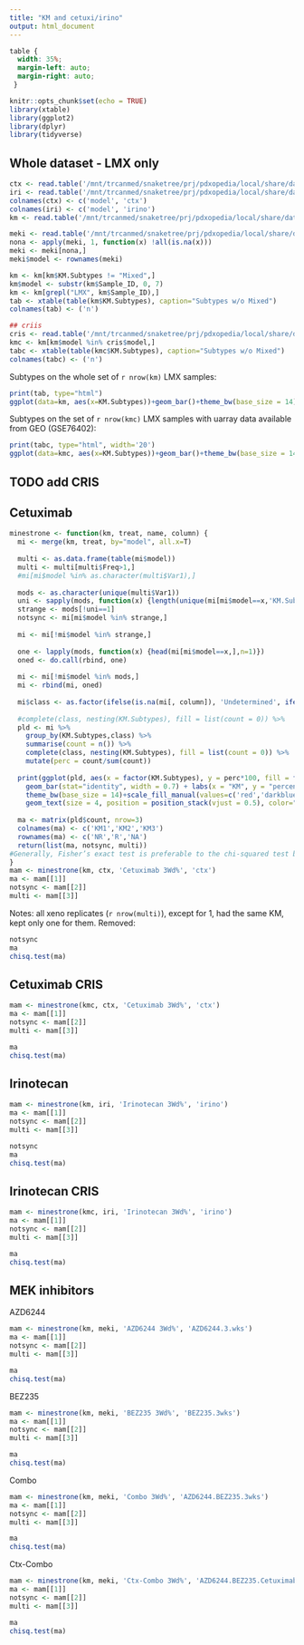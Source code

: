 ```yaml
---
title: "KM and cetuxi/irino"
output: html_document
---
```

```css
table {
  width: 35%;
  margin-left: auto;
  margin-right: auto;  
 }

```

```r
knitr::opts_chunk$set(echo = TRUE)
library(xtable)
library(ggplot2)
library(dplyr)
library(tidyverse)

```

## Whole dataset - LMX only

```r

ctx <- read.table('/mnt/trcanmed/snaketree/prj/pdxopedia/local/share/data/treats/august2020/Treatments_Eugy_Ele_fix0cetuxi_201005_cetuxi3w.tsv', sep="\t", header=F, row.names = NULL)
iri <- read.table('/mnt/trcanmed/snaketree/prj/pdxopedia/local/share/data/treats/may2020/irinotecan_w3.txt', sep="\t", header=T, row.names = NULL)
colnames(ctx) <- c('model', 'ctx')
colnames(iri) <- c('model', 'irino')
km <- read.table('/mnt/trcanmed/snaketree/prj/pdxopedia/local/share/data/turin_n613_xeno_qn_genefilter_opt2_KMcalls_13052021.txt', sep="\t", header=T, stringsAsFactors = FALSE)

meki <- read.table('/mnt/trcanmed/snaketree/prj/pdxopedia/local/share/data/treats/meki.txt', sep="\t", header=T, row.names=1)
nona <- apply(meki, 1, function(x) !all(is.na(x)))
meki <- meki[nona,]
meki$model <- rownames(meki)

km <- km[km$KM.Subtypes != "Mixed",]
km$model <- substr(km$Sample_ID, 0, 7)
km <- km[grepl("LMX", km$Sample_ID),]
tab <- xtable(table(km$KM.Subtypes), caption="Subtypes w/o Mixed")
colnames(tab) <- ('n')

## criis
cris <- read.table('/mnt/trcanmed/snaketree/prj/pdxopedia/local/share/data/cris_samples.tsv', sep="\t", header=T, stringsAsFactors = FALSE)
kmc <- km[km$model %in% cris$model,]
tabc <- xtable(table(kmc$KM.Subtypes), caption="Subtypes w/o Mixed")
colnames(tabc) <- ('n')
```

Subtypes on the whole set of `r nrow(km)` LMX samples:
```r
print(tab, type="html")
ggplot(data=km, aes(x=KM.Subtypes))+geom_bar()+theme_bw(base_size = 14)
``` 

Subtypes on the set of `r nrow(kmc)` LMX samples with uarray data available from GEO (GSE76402):
```r
print(tabc, type="html", width='20')
ggplot(data=kmc, aes(x=KM.Subtypes))+geom_bar()+theme_bw(base_size = 14)
``` 

## TODO add CRIS

## Cetuximab
```r
minestrone <- function(km, treat, name, column) {
  mi <- merge(km, treat, by="model", all.x=T)
  
  multi <- as.data.frame(table(mi$model))
  multi <- multi[multi$Freq>1,]
  #mi[mi$model %in% as.character(multi$Var1),]
  
  mods <- as.character(unique(multi$Var1))
  uni <- sapply(mods, function(x) {length(unique(mi[mi$model==x,'KM.Subtypes']))})
  strange <- mods[!uni==1]
  notsync <- mi[mi$model %in% strange,]
  
  mi <- mi[!mi$model %in% strange,]
  
  one <- lapply(mods, function(x) {head(mi[mi$model==x,],n=1)})
  oned <- do.call(rbind, one)
  
  mi <- mi[!mi$model %in% mods,]
  mi <- rbind(mi, oned)
  
  mi$class <- as.factor(ifelse(is.na(mi[, column]), 'Undetermined', ifelse(mi[,column]< 35, 'Responder', "Non-Responder")))
  
  #complete(class, nesting(KM.Subtypes), fill = list(count = 0)) %>%
  pld <- mi %>%
    group_by(KM.Subtypes,class) %>% 
    summarise(count = n()) %>% 
    complete(class, nesting(KM.Subtypes), fill = list(count = 0)) %>%
    mutate(perc = count/sum(count))
  
  print(ggplot(pld, aes(x = factor(KM.Subtypes), y = perc*100, fill = factor(class), label=count)) +
    geom_bar(stat="identity", width = 0.7) + labs(x = "KM", y = "percent", fill = name) +
    theme_bw(base_size = 14)+scale_fill_manual(values=c('red','darkblue','grey'))  +
    geom_text(size = 4, position = position_stack(vjust = 0.5), color="white"))
  
  ma <- matrix(pld$count, nrow=3)
  colnames(ma) <- c('KM1','KM2','KM3')
  rownames(ma) <- c('NR','R','NA')
  return(list(ma, notsync, multi))
#Generally, Fisher’s exact test is preferable to the chi-squared test because it is an exact test. The chi-squared test should be particularly avoided if there are few observations (e.g. less than 10) for individual cell
}
mam <- minestrone(km, ctx, 'Cetuximab 3Wd%', 'ctx')
ma <- mam[[1]]
notsync <- mam[[2]]
multi <- mam[[3]]
```
Notes: all xeno replicates (`r nrow(multi)`), except for 1, had the same KM, kept only one for them.
Removed:
```r
notsync
ma
chisq.test(ma)
```

## Cetuximab CRIS
```r
mam <- minestrone(kmc, ctx, 'Cetuximab 3Wd%', 'ctx')
ma <- mam[[1]]
notsync <- mam[[2]]
multi <- mam[[3]]
```

```r
ma
chisq.test(ma)
```



## Irinotecan

```r
mam <- minestrone(km, iri, 'Irinotecan 3Wd%', 'irino')
ma <- mam[[1]]
notsync <- mam[[2]]
multi <- mam[[3]]
```
```r
notsync
ma
chisq.test(ma)
```

## Irinotecan CRIS
```r
mam <- minestrone(kmc, iri, 'Irinotecan 3Wd%', 'irino')
ma <- mam[[1]]
notsync <- mam[[2]]
multi <- mam[[3]]
```

```r
ma
chisq.test(ma)
```

## MEK inhibitors

AZD6244

```r
mam <- minestrone(km, meki, 'AZD6244 3Wd%', 'AZD6244.3.wks')
ma <- mam[[1]]
notsync <- mam[[2]]
multi <- mam[[3]]
```

```r
ma
chisq.test(ma)
```

BEZ235

```r
mam <- minestrone(km, meki, 'BEZ235 3Wd%', 'BEZ235.3wks')
ma <- mam[[1]]
notsync <- mam[[2]]
multi <- mam[[3]]
```

```r
ma
chisq.test(ma)
```

Combo

```r
mam <- minestrone(km, meki, 'Combo 3Wd%', 'AZD6244.BEZ235.3wks')
ma <- mam[[1]]
notsync <- mam[[2]]
multi <- mam[[3]]
```

```r
ma
chisq.test(ma)
```

Ctx-Combo

```r
mam <- minestrone(km, meki, 'Ctx-Combo 3Wd%', 'AZD6244.BEZ235.Cetuximab.3wks')
ma <- mam[[1]]
notsync <- mam[[2]]
multi <- mam[[3]]
```

```r
ma
chisq.test(ma)
```
